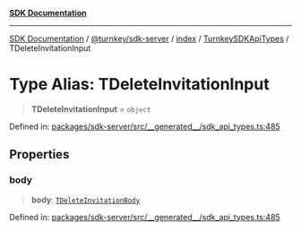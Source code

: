 [**SDK Documentation**](../../../../../../README.mdx)

***

[SDK Documentation](../../../../../../packages.mdx) / [@turnkey/sdk-server](../../../../README.mdx) / [index](../../../README.mdx) / [TurnkeySDKApiTypes](../README.mdx) / TDeleteInvitationInput

# Type Alias: TDeleteInvitationInput

> **TDeleteInvitationInput** = `object`

Defined in: [packages/sdk-server/src/\_\_generated\_\_/sdk\_api\_types.ts:485](https://github.com/tkhq/sdk/blob/fd49bfe86475c8603b3eb385aa101efa36fa32fc/packages/sdk-server/src/__generated__/sdk_api_types.ts#L485)

## Properties

### body

> **body**: [`TDeleteInvitationBody`](TDeleteInvitationBody.mdx)

Defined in: [packages/sdk-server/src/\_\_generated\_\_/sdk\_api\_types.ts:485](https://github.com/tkhq/sdk/blob/fd49bfe86475c8603b3eb385aa101efa36fa32fc/packages/sdk-server/src/__generated__/sdk_api_types.ts#L485)
